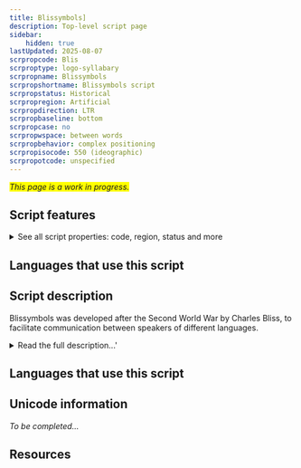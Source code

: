 ```yaml
---
title: Blissymbols]
description: Top-level script page
sidebar:
    hidden: true
lastUpdated: 2025-08-07
scrpropcode: Blis
scrproptype: logo-syllabary
scrpropname: Blissymbols
scrpropshortname: Blissymbols script
scrpropstatus: Historical
scrpropregion: Artificial
scrpropdirection: LTR
scrpropbaseline: bottom
scrpropcase: no
scrpropwspace: between words
scrpropbehavior: complex positioning
scrpropisocode: 550 (ideographic)
scrpropotcode: unspecified
---
```


<span style='background-color:yellow'>_This page is a work in progress._</span>


## Script features

<details>
<summary> See all script properties: code, region, status and more</summary>
<ScriptInfo />
</details>

## Languages that use this script

<WsList script='Blis' wsMax='5' />

## Script description

Blissymbols was developed after the Second World War by Charles Bliss, to facilitate communication between speakers of different languages.

<details><summary>Read the full description...'</summary>_Not yet available._</details>

## Languages that use this script

<WsList script='Blis' wsMax='5' />

## Unicode information

_To be completed..._

## Resources

<ScriptResources detailSummary='seemore' />

